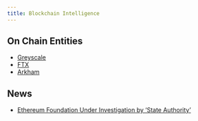 ```yaml
---
title: Blockchain Intelligence
---
```


## On Chain Entities

- [Greyscale](https://platform.arkhamintelligence.com/explorer/entity/grayscale)
- [FTX](https://platform.arkhamintelligence.com/explorer/entity/ftx)
- [Arkham](https://platform.arkhamintelligence.com/explorer/entity/arkham)

## News

- [Ethereum Foundation Under Investigation by 'State Authority'](https://www.coindesk.com/business/2024/03/20/ethereum-foundation-under-investigation-by-state-authority/?utm_term=organic&utm_source=twitter&utm_campaign=coindesk_main&utm_content=editorial&utm_medium=social)